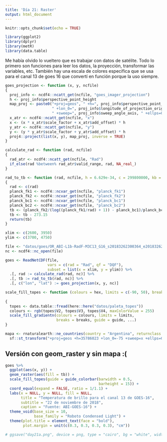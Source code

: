 ```yaml
---
title: 'Día 21: Raster'
output: html_document
---
```


```r
knitr::opts_chunk$set(echo = TRUE)

library(ggplot2)
library(dplyr)
library(metR)
library(data.table)
```

Me había olvido lo vueltero que es trabajar con datos de satélite. Todo lo primero son funciones para leer los datos, la proyección, transformar las variables, etc. También hay una escala de colores específica que se usa para el canal 13 de goes 16 que convertí en función porque la uso siempre.

```r
goes_projection <- function (x, y, ncfile) 
{
  proj_info <- ncdf4::ncatt_get(ncfile, "goes_imager_projection")
  h <- proj_info$perspective_point_height
  map_proj <- paste0("+proj=geos", " +h=", proj_info$perspective_point_height, 
                     " +lon_0=", proj_info$longitude_of_projection_origin, 
                     " +sweep=", proj_info$sweep_angle_axis, " +ellps=GRS80")
  x_atr <- ncdf4::ncatt_get(ncfile, "x")
  x <- (x * x_atr$scale_factor + x_atr$add_offset) * h
  y_atr <- ncdf4::ncatt_get(ncfile, "y")
  y <- (y * y_atr$scale_factor + y_atr$add_offset) * h
  proj4::project(list(x, y), map_proj, inverse = TRUE)
}

calculate_rad <- function (rad, ncfile) 
{
  rad_atr <- ncdf4::ncatt_get(ncfile, "Rad")
  if_else(rad %between% rad_atr$valid_range, rad, NA_real_)
}

rad_to_tb <- function (rad, ncfile, h = 6.629e-34, c = 299800000, kb = 1.381e-23) 
{
  rad <- c(rad)
  planck_fk1 <- ncdf4::ncvar_get(ncfile, "planck_fk1")
  planck_fk2 <- ncdf4::ncvar_get(ncfile, "planck_fk2")
  planck_bc1 <- ncdf4::ncvar_get(ncfile, "planck_bc1")
  planck_bc2 <- ncdf4::ncvar_get(ncfile, "planck_bc2")
  tb <- (planck_fk2/(log((planck_fk1/rad) + 1)) - planck_bc1)/planck_bc2
  tb <- tb - 273.15
  return(tb)
}

xlim <- c(2600, 3950)
ylim <- c(3700, 4750)

file <- "datos/goes/OR_ABI-L1b-RadF-M3C13_G16_s20183262300364_e20183262311142_c20183262311197.nc"
nc <- ncdf4::nc_open(file)

goes <- ReadNetCDF(file, 
                   vars = c(rad = "Rad", qf = "DQF"), 
                   subset = list(x = xlim, y = ylim)) %>% 
  .[, rad := calculate_rad(rad, nc)] %>%
  .[, tb := rad_to_tb(rad, nc)] %>%
  .[, c("lon", "lat") := goes_projection(x, y, nc)] 
```

```r
scale_fill_topes <- function (colours = hex, limits = c(-90, 50), breaks = seq(-90, 
                                                                               50, 20), guide = guide_colorbar(barheight = 15), ...) 
{
  topes <- data.table::fread(here::here("datos/paleta_topes"))
  colours <- rgb(topes$V2, topes$V3, topes$V4, maxColorValue = 255)
  scale_fill_gradientn(colours = colours, limits = limits, 
                       breaks = breaks, guide = guide, ...)
}

mapa <- rnaturalearth::ne_countries(country = "Argentina", returnclass = "sf") %>% 
  sf::st_transform("+proj=geos +h=35786023 +lon_0=-75 +sweep=x +ellps=GRS80")
```


## Versión con geom_raster y sin mapa :(

```r
goes %>% 
  ggplot(aes(x, y)) +
  geom_raster(aes(fill = tb)) +
  scale_fill_topes(guide = guide_colorbar(barwidth = 0.5,
                                          barheight = 15)) +
  coord_equal(expand = FALSE, ratio = 1/1.1) +
  labs(x = NULL, y = NULL, fill = NULL,
       title = "Temperatura de brillo para el canal 13 de GOES-16",
       subtitle = "22 de noviembre de 2018",
       caption = "Fuente: ABI-GOES-16") +
  theme_void(base_size = 10,
             base_family = "Roboto Condensed Light") +
  theme(plot.title = element_text(face = "bold"),
        plot.margin = unit(c(0.3, 0.3, 0.3, 0.3), "cm"))

# ggsave("day21a.png", device = png, type = "cairo", bg = "white", width = 14, height = 11, units = "cm", dpi = 150)
```



